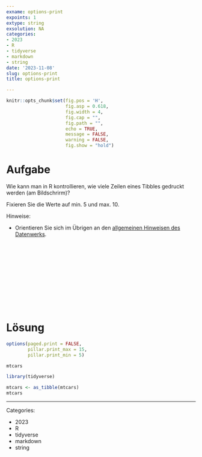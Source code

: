 ```yaml
---
exname: options-print
expoints: 1
extype: string
exsolution: NA
categories:
- 2023
- R
- tidyverse
- markdown
- string
date: '2023-11-08'
slug: options-print
title: options-print

---
```




```r
knitr::opts_chunk$set(fig.pos = 'H',
                      fig.asp = 0.618,
                      fig.width = 4,
                      fig.cap = "", 
                      fig.path = "",
                      echo = TRUE,
                      message = FALSE,
                      warning = FALSE,
                      fig.show = "hold")
```



# Aufgabe

Wie kann man in R kontrollieren, wie viele Zeilen eines Tibbles gedruckt werden (am Bildschrirm)?

Fixieren Sie die Werte auf min. 5 und max. 10.


Hinweise:

- Orientieren Sie sich im Übrigen an den [allgemeinen Hinweisen des Datenwerks](https://datenwerk.netlify.app/hinweise).





</br>
</br>
</br>
</br>
</br>
</br>
</br>
</br>
</br>
</br>

# Lösung




```r
options(paged.print = FALSE,
        pillar.print_max = 15, 
        pillar.print_min = 5)
```


```r
mtcars
```


```r
library(tidyverse)
```


```r
mtcars <- as_tibble(mtcars)
mtcars
```





---

Categories: 

- 2023
- R
- tidyverse
- markdown
- string

